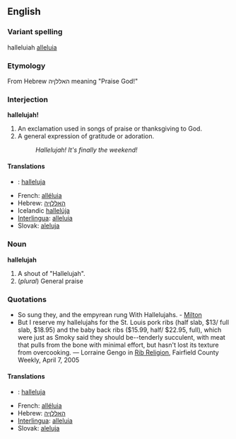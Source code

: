 ==English==

===Variant spelling===
halleluiah<!--I don't know this one...--><!-- It's older, I think, and more phonetic --dmh -->
[[alleluia]]

=== Etymology ===
From Hebrew האללןיה meaning "Praise God!"

===Interjection===
'''hallelujah!'''

# An exclamation used in songs of praise or thanksgiving to God.
# A general expression of gratitude or adoration.
#: ''Hallelujah!  It's finally the weekend!''

<!-- originally fi fr ia sk were under a "noun and interjection" heading, please make any corrections -->
====Translations====
*{{fi}}: [[halleluja]]
*French: [[alléluia]]
*Hebrew: [[האללןיה]]
*Icelandic [[hallelúja]]
*[[Interlingua]]: [[alleluia#Interlingua|alleluia]]
*Slovak: [[aleluja]]

===Noun===
'''hallelujah'''

# A shout of "Hallelujah".
# (''plural'') General praise

===Quotations===
*So sung they, and the empyrean rung With Hallelujahs. - [[Milton]]
*But I reserve my hallelujahs for the St. Louis pork ribs (half slab, $13/ full slab, $18.95) and the baby back ribs ($15.99, half/ $22.95, full), which were just as Smoky said they should be--tenderly succulent, with meat that pulls from the bone with minimal effort, but hasn't lost its texture from overcooking. &mdash; Lorraine Gengo in [http://www.fairfieldweekly.com/gbase/Dining/content?oid=oid:106817 Rib Religion], Fairfield County Weekly, April 7, 2005

<!-- originally fi fr ia sk were under a "noun and interjection" heading, please make any corrections -->
====Translations====
*{{fi}}: [[halleluja]]
*French: [[alléluia]]
*Hebrew: [[האללןיה]]
*[[Interlingua]]: [[alleluia#Interlingua|alleluia]]
*Slovak: [[aleluja]]